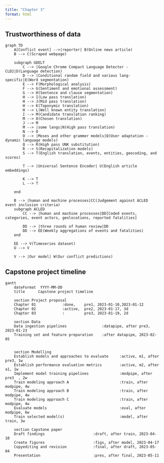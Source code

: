 ```yaml
---
title: "Chapter 3"
format: html
---
```

## Trustworthiness of data

```mermaid
graph TD
    A[Conflict event] -->|reporter| B(Online news article)
    B --> C(Scraped webpage)

    subgraph GDELT
        C --> |Google Chrome Compact Language Detector - CLD2|D(Language detection)
        D --> |Conditional random field and various lang-specific|E(Word segmentation)
        E --> F(Morphological analysis)
        F --> G(Sentiment and emotional assessment)
        G --> H(Sentence and clause segmentation)
        H --> I(Low pass translation)
        H --> J(Mid pass translation)
        H --> K(Toponymic translation)
        H --> L(Well known entity translation)
        I --> M(Candidate translation ranking)
        M --> O(Chosen translation)
        J --> M
        M --> |some langs|N(High pass translation)
        N --> O
        O --> |Moses and other grammer models|Q(User adaptation - dynamic language models)
        Q --> R(High pass UNK substitution)
        R --> S(Recapitalization models)
        S --> T(English translation, events, entities, geocoding, and scores)

        T --> |Universal Sentence Encoder| U(English article embeddings)

        K --> T
        L --> T

    end

    B --> |human and machine processes|CC(Judgement against ACLED event inclusion criteria)
    subgraph ACLED
        CC --> |human and machine processes|DD[Coded events, categories, event actors, geolocations, reported fatalities]

        DD --> |three rounds of human review|DD
        DD --> EE(Weekly aggregations of events and fatalities)
    end

    EE --> V(Timeseries dataset)
    U --> V

    V --> |Our model| W(Our conflict predictions)
```

## Capstone project timeline

```mermaid
gantt
    dateFormat  YYYY-MM-DD
    title      Capstone project timeline

    section Project proposal
    Chapter 01            :done,    pre1, 2023-01-10,2023-01-12
    Chapter 02            :active,  pre2, 2023-01-17, 3d
    Chapter 03            :         pre3, 2023-01-19, 2d

    section Data
    Data ingestion pipelines                :datapipe, after pre3, 2023-01-23
    Training set and feature preparation    :after datapipe, 2023-02-05


    section Modelling
    Establish models and approaches to evaluate     :active, m1, after pre3, 1w
    Establish performance evaluation metrics        :active, m2, after a1, 1w
    Implement model training pipelines              :modpipe, after pre3  , 2w
    Train modeling approach A                       :train, after modpipe, 4w
    Train modeling approach B                       :train, after modpipe, 4w
    Train modeling approach C                       :train, after modpipe, 4w
    Evaluate models                                 :eval, after modpipe, 6w
    Train selected model(s)                         :model, after train, 3w

    section Capstone paper
    Draft findings                      :draft, after train, 2023-04-10
    Create figures                      :figs, after model, 2023-04-17
    Copyediting and revision            :final, after draft, 2023-05-04
    Presentation                        :pres, after final, 2023-05-11
```
